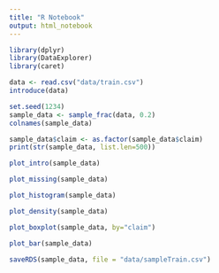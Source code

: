 ```yaml
---
title: "R Notebook"
output: html_notebook
---
```


```r
library(dplyr)
library(DataExplorer)
library(caret)
```

```r
data <- read.csv("data/train.csv")
introduce(data)
```

```r
set.seed(1234)
sample_data <- sample_frac(data, 0.2)
colnames(sample_data)
```
```r
sample_data$claim <- as.factor(sample_data$claim)
print(str(sample_data, list.len=500))
```

```r
plot_intro(sample_data)
```

```r
plot_missing(sample_data)
```

```r
plot_histogram(sample_data)
```

```r
plot_density(sample_data)
```


```r
plot_boxplot(sample_data, by="claim")
```

```r
plot_bar(sample_data)
```

```r
saveRDS(sample_data, file = "data/sampleTrain.csv")
```


